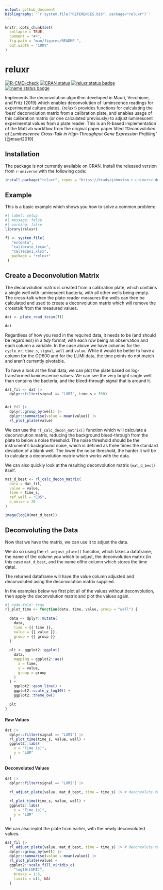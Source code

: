 ```yaml
---
output: github_document
bibliography: '`r system.file("REFERENCES.bib", package="reluxr")`'
---
```


<!-- README.md is generated from README.Rmd. Please edit that file -->

```r
knitr::opts_chunk$set(
  collapse = TRUE,
  comment = "#>",
  fig.path = "man/figures/README-",
  out.width = "100%"
)
```

# reluxr

<!-- badges: start -->

[![R-CMD-check](https://github.com/BradyAJohnston/reluxr/actions/workflows/R-CMD-check.yaml/badge.svg)](https://github.com/BradyAJohnston/reluxr/actions/workflows/R-CMD-check.yaml) [![CRAN status](https://www.r-pkg.org/badges/version/reluxr)](https://CRAN.R-project.org/package=reluxr) [![reluxr status badge](https://bradyajohnston.r-universe.dev/badges/reluxr)](https://bradyajohnston.r-universe.dev) [![:name status badge](https://bradyajohnston.r-universe.dev/badges/:name)](https://bradyajohnston.r-universe.dev)

<!-- badges: end -->

Implements the deconvolution algorithm developed in Mauri, Vecchione, and Fritz (2019) which enables deconvolution of luminscence readings for experimental culture plates.
{reluxr} provides functions for calculating the 'best' deconvolution matrix from a calibration plate, and enables usage of this calibration matrix (or one calculated previously) to adjust luminescent experimental values from a plate reader.
This is an R-based implementation of the MatLab workflow from the original paper paper titled *1Deconvolution of Luminescence Cross-Talk in High-Throughput Gene Expression Profiling'* [@mauri2019]

## Installation

The package is not currently available on CRAN.
Install the released version from `r-universe` with the following code:

``` r
install.package("reluxr", repos = "https://bradyajohnston.r-universe.dev")
```

## Example

This is a basic example which shows you how to solve a common problem:

```r
#| label: setup
#| message: false
#| warning: false
library(reluxr)

fl <- system.file(
   "extdata",
   "calibrate_tecan",
   "calTecan1.xlsx",
   package = "reluxr"
 )
```

## Create a Deconvolution Matrix

The deconvolution matrix is created from a calibration plate, which contains a single well with luminescent bacteria, with all other wells being empty.
The cross-talk when the plate-reader measures the wells can then be calculated and used to create a deconvolution matrix which will remove the crosstalk from the measured values.

```r
dat <- plate_read_tecan(fl)

dat
```

Regardless of how you read in the required data, it needs to be (and should be regardless) in a _tidy_ format, with each row being an observation and each column a variable. In the case above we have columns for the `cycle_nr`, `time_s`, `signal`, `well` and `value`. While it would be better to have a column for the OD600 and for the LUMI data, the time points do not match and aren't currently pivotable.

To have a look at the final data, we can plot the plate based on log-transformed luminescence values. We can see the very bright single well than contains the bacteria, and the bleed-through signal that is around it.

```r
dat_fil <- dat |> 
  dplyr::filter(signal == "LUMI", time_s > 500)


dat_fil |> 
  dplyr::group_by(well) |> 
  dplyr::summarise(value = mean(value)) |> 
  rl_plot_plate(value)

```

We can use the `rl_calc_decon_matrix()` function which will calculate a deconvolution matrix, reducing the background bleed-through from the plate to below a noise threshold. The noise threshold should be the instrument's background noise, which is defined as three times the standard deviation of a blank well. The lower the noise threshold, the harder it will be to calculate a deconvolution matrix which works with the data.

We can also quickly look at the resulting deconvolution matrix (`mat_d_best`) itself.

```r
mat_d_best <- rl_calc_decon_matrix(
  data = dat_fil,
  value = value,
  time = time_s,
  ref_well = "E05",
  b_noise = 20
)

image(log10(mat_d_best))
```

## Deconvoluting the Data

Now that we have the matrix, we can use it to adjust the data.

We do so using the `rl_adjust_plate()` funciton, which takes a dataframe, the name of the column you which to adjust, the deconvolution matrix (in this case `mat_d_best`, and the name ofthe column which stores the time data).

The returned dataframe will have the value column adjusted and deconvoluted using the deconvolution matrix supplied.

In the examples below we first plot all of the values without deconvolution, then apply the deconvolution matrix and plot the values again.
```r
#| code-fold: true
rl_plot_time <- function(data, time, value, group = "well") {
  
  data <- dplyr::mutate(
    data, 
    time = {{ time }}, 
    value = {{ value }}, 
    group = {{ group }}
  )
  
  plt <- ggplot2::ggplot(
    data, 
    mapping = ggplot2::aes(
      x = time,
      y = value, 
      group = group
    )
  ) + 
    ggplot2::geom_line() + 
    ggplot2::scale_y_log10() + 
    ggplot2::theme_bw()
  
  plt
}
```


#### Raw Values
```r
dat |>
  dplyr::filter(signal == "LUMI") |> 
  rl_plot_time(time_s, value, well) + 
  ggplot2::labs(
    x = "Time (s)", 
    y = "LUM"
  )
```

#### Deconvoluted Values
```r
dat |>
  dplyr::filter(signal == "LUMI") |> 
  
  rl_adjust_plate(value, mat_d_best, time = time_s) |> # deconvolute the values
  
  rl_plot_time(time_s, value, well) + 
  ggplot2::labs(
    x = "Time (s)", 
    y = "LUM"
  )


```

We can also replot the plate from earlier, with the newly deconvoluted values.

```r

dat_fil |> 
  rl_adjust_plate(value, mat_d_best, time = time_s) |> # deconvolute the values
  dplyr::group_by(well) |> 
  dplyr::summarise(value = mean(value)) |> 
  rl_plot_plate(value) + 
  ggplot2::scale_fill_viridis_c(
    "log10(LUMI)",
    breaks = 1:5, 
    limits = c(1, NA)
  )
```
